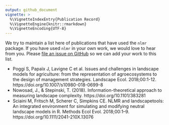 ```yaml
---
output: github_document
vignette: >
  %\VignetteIndexEntry{Publication Record}
  %\VignetteEngine{knitr::rmarkdown}
  %\VignetteEncoding{UTF-8}
---
```


We try to maintain a list here of publications that have used the `nlmr` package. If you have used `nlmr` in your own work, we would love to hear from you. Please [file an issue on GitHub](https://github.com/marcosci/nlmr/issues/new/) so we can add your work to this list.


* Poggi S, Papaïx J, Lavigne C et al. Issues and challenges in landscape models for agriculture: from the representation of agroecosystems to the design of management strategies. Landscape Ecol. 2018;00:1-12. https://doi.org/10.1007/s10980-018-0699-8
* Nowosad, J., & Stepinski, T. (2018). Information-theoretical approach to measuring landscape complexity. https://doi.org/10.1101/383281
* Sciaini M, Fritsch M, Scherer C, Simpkins CE. NLMR and landscapetools: An integrated environment for simulating and modifying neutral landscape models in R. Methods Ecol Evol. 2018;00:1–9. https://doi.org/10.1111/2041-210X.13076
